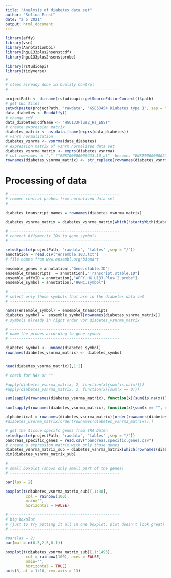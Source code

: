 ```yaml
---
title: "Analysis of diabetes data set"
author: "Selina Ernst"
date: "2 5 2021"
output: html_document
---
```


```r

library(affy)
library(vsn)
library(AnnotationDbi)
library(hgu133plus2hsenstcdf)
library(hgu133plus2hsenstprobe)

library(rstudioapi)
library(tidyverse)
```

```r
# ------------------------------------------------
# steps already done in Quality Control
# ------------------------------------------------

projectPath <- dirname(rstudioapi::getSourceEditorContext()$path)
# get CEL files
setwd(paste(projectPath, "rawdata", "GSE53454 Diabetes type 1", sep = "/"))
data_diabetes <- ReadAffy()
# change cdf
data_diabetes@cdfName <- "HGU133Plus2_Hs_ENST"
# create expression matrix
diabetes_matrix <- as.data.frame(exprs(data_diabetes))
# vsnrm normalization
diabetes_vsnrma <- vsnrma(data_diabetes)
# expression matrix of vsnrm normalized data set
diabetes_vsnrma_matrix <- exprs(diabetes_vsnrma)
# cut rownames at "." ("ENST00000000233.10_at"  becomes "ENST00000000233")
rownames(diabetes_vsnrma_matrix) <- str_replace(rownames(diabetes_vsnrma_matrix),"\\..*","")

```

# Processing of data

```r
# ------------------------------------------------
# remove control probes from normalized data set
# ------------------------------------------------

diabetes_transcript_names = rownames(diabetes_vsnrma_matrix)

diabetes_vsnrma_matrix = diabetes_vsnrma_matrix[which(!startsWith(diabetes_transcript_names, "AFFX")),] # remove control probes (AFFX) 

```

```r
# ------------------------------------------------
# convert Affymetrix IDs to gene symbols
# ------------------------------------------------

setwd(paste(projectPath, "rawdata", "tables" ,sep = "/"))
annotation = read.csv("ensemble.103.txt") 
# file comes from www.ensembl.org/biomart

ensemble_genes = annotation[,"Gene.stable.ID"]
ensemble_transcripts  = annotation[,"Transcript.stable.ID"]
ensemble_affyID = annotation[,"AFFY.HG.U133.Plus.2.probe"]
ensemble_symbol = annotation[,"HGNC.symbol"]

# ------------------------------------------------
# select only those symbols that are in the diabetes data set
# ------------------------------------------------

names(ensemble_symbol) = ensemble_transcripts 
diabetes_symbol =  ensemble_symbol[rownames(diabetes_vsnrma_matrix)]
# symbols already in right order vor diabetes_vsnrma_matrix

# ------------------------------------------------
# name the probes according to gene symbol
# ------------------------------------------------

diabetes_symbol <- unname(diabetes_symbol)
rownames(diabetes_vsnrma_matrix) <- diabetes_symbol


head(diabetes_vsnrma_matrix)[,1:2]
```

```r
# check for NAs or "" 

#apply(diabetes_vsnrma_matrix, 2, function(x){sum(is.na(x))})
#apply(diabetes_vsnrma_matrix, 2, function(x){sum(x == 0)})

sum(sapply(rownames(diabetes_vsnrma_matrix), function(x){sum(is.na(x))})) # 112 are NA

sum(sapply(rownames(diabetes_vsnrma_matrix), function(x){sum(x == "", na.rm = TRUE)})) # 1096 are ""

```

```r
alphabetical = rownames(diabetes_vsnrma_matrix)[order(rownames(diabetes_vsnrma_matrix))]
#diabetes_vsnrma_matrix[order(rownames(diabetes_vsnrma_matrix)),]
```


```r
# get the tissue specifc genes from TRA Daten
setwd(paste(projectPath, "rawdata", "tables" ,sep = "/"))
pancreas_specific_genes = read.csv("pancreas.specific.genes.csv")
# create a expression matrix with only those genes
diabetes_vsnrma_matrix_sub = diabetes_vsnrma_matrix[which(rownames(diabetes_vsnrma_matrix) %in% pancreas_specific_genes),]
dim(diabetes_vsnrma_matrix_sub)
```

```r
# ------------------------------------------------
# small boxplot (shows only small part of the genes)
# ------------------------------------------------

par(las = 2)

boxplot(t(diabetes_vsnrma_matrix_sub)[,1:30],
         col = rainbow(100),
         main="", 
         horizontal = FALSE)

```


```r
# ------------------------------------------------
# big boxplot 
# (just to try putting it all in one boxplot, plot doesn't look great)
# ------------------------------------------------

#par(las = 2)
par(mai = c(0.5,2,5,0.1))

boxplot(t(diabetes_vsnrma_matrix_sub)[,1:1493],
         col = rainbow(100), axes = FALSE,
         main="", 
         horizontal = TRUE)
axis(3, at = 1:16, cex.axis = 13)
```






